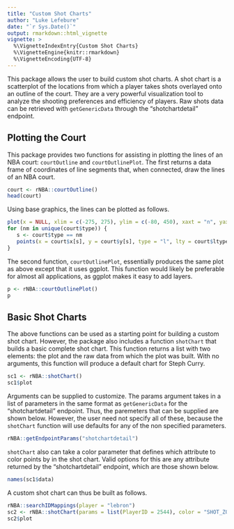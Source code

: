```yaml
---
title: "Custom Shot Charts"
author: "Luke Lefebure"
date: "`r Sys.Date()`"
output: rmarkdown::html_vignette
vignette: >
  %\VignetteIndexEntry{Custom Shot Charts}
  %\VignetteEngine{knitr::rmarkdown}
  %\VignetteEncoding{UTF-8}
---
```


This package allows the user to build custom shot charts. A shot chart is a scatterplot of the locations from which a player takes shots overlayed onto an outline of the court. They are a very powerful visualization tool to analyze the shooting preferences and efficiency of players. Raw shots data can be retrieved with `getGenericData` through the "shotchartdetail" endpoint.

## Plotting the Court

This package provides two functions for assisting in plotting the lines of an NBA court: `courtOutline` and `courtOutlinePlot`. The first returns a data frame of coordinates of line segments that, when connected, draw the lines of an NBA court.

```r
court <- rNBA::courtOutline()
head(court)
```

Using base graphics, the lines can be plotted as follows. 

```r
plot(x = NULL, xlim = c(-275, 275), ylim = c(-80, 450), xaxt = "n", yaxt = "n", ann = FALSE)
for (nm in unique(court$type)) {
   s <- court$type == nm
   points(x = court$x[s], y = court$y[s], type = "l", lty = court$ltype[s])
}
```

The second function, `courtOutlinePlot`, essentially produces the same plot as above except that it uses ggplot. This function would likely be preferable for almost all applications, as ggplot makes it easy to add layers.

```r
p <- rNBA::courtOutlinePlot()
p
```

## Basic Shot Charts

The above functions can be used as a starting point for building a custom shot chart. However, the package also includes a function `shotChart` that builds a basic complete shot chart. This function returns a list with two elements: the plot and the raw data from which the plot was built. With no arguments, this function will produce a default chart for Steph Curry.

```r
sc1 <- rNBA::shotChart()
sc1$plot
```

Arguments can be supplied to customize. The params argument takes in a list of parameters in the same format as `getGenericData` for the "shotchartdetail" endpoint. Thus, the paremeters that can be supplied are shown below. However, the user need not specify all of these, because the `shotChart` function will use defaults for any of the non specified parameters.

```r
rNBA::getEndpointParams("shotchartdetail")
```

`shotChart` also can take a color parameter that defines which attribute to color points by in the shot chart. Valid options for this are any attribute returned by the "shotchartdetail" endpoint, which are those shown below.

```r
names(sc1$data)
```

A custom shot chart can thus be built as follows.

```r
rNBA::searchIDMappings(player = "lebron")
sc2 <- rNBA::shotChart(params = list(PlayerID = 2544), color = "SHOT_ZONE_BASIC")
sc2$plot
```
